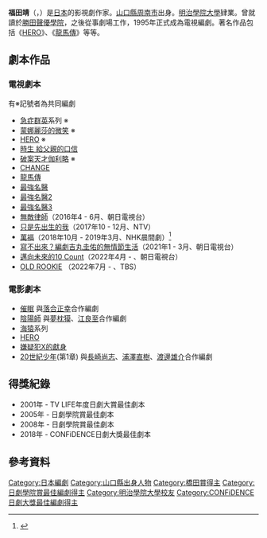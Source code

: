{{noteTA
|G1=JP Show
}}
{{藝人
|姓名 = 福田靖
|類型 = 編劇
|圖片 = 
|圖片尺寸 = 
|圖片簡介 = 
|本名 = 
|外文名 = 福田 靖
|外文 = ja
|羅馬拼音 = Fukuda Yasushi
|英文名 = 
|暱稱 = 
|其他藝名 = 
|國籍 = {{JPN}}
|民族 = 
|籍貫 = 
|出生日期 = [[1962年|1962年]]
|出生地點 = {{JPN}}[[山口縣|山口縣]][[德山市|德山市]]（現・[[周南市|周南市]]）
|逝世日期 = 
|逝世地點 = 
|職業 = [[編劇|編劇]]
|語言 = 
|教育程度 = [[明治學院大學|明治學院大學]]文学部法文科肄業
|母校 = 
|宗教信仰 = 
|配偶 = 
|兒女 = 
|父母 = 
|親屬 = 
|音樂類型 = 
|演奏樂器 = 
|出道地點 = 
|出道日期 = 
|出道作 = 
|代表作 = '''電視劇'''<br>《[[CHANGE|CHANGE]]》<br>《[[龍馬傳|龍馬傳]]》<br>《[[最強名醫|最強名醫]]》系列<hr>'''電影'''<br>《[[海猿|海猿]]》系列<br>《[[HERO_(日本電視劇)|HERO]]》<br>《[[嫌疑犯X的獻身|嫌疑犯X的獻身]]》
|著名角色 = 
|活躍年代 = 1995年 - 至今
|唱片公司 = 
|經紀公司 = 
|網站 = 
|相關團體 = 
|IMDb = 0297990
|現任成員 = 
|過往成員 = 
|獎項 = 
}}

{{japanese|japanese=福田 靖|kana=ふくだ やすし|romaji=Fukuda Yasushi}}

'''福田靖'''（{{jpn|j=福田 靖|hg=ふくだ やすし|rm=Fukuda Yasushi}}，{{bd|1962年|catIdx=Fukuda Yasushi}}）是[[日本|日本]]的影視劇作家。[[山口縣|山口縣]][[周南市|周南市]]出身。[[明治學院大學|明治學院大學]]肄業。曾就讀於[[勝田聲優學院|勝田聲優學院]]，之後從事劇場工作，1995年正式成為電視編劇。著名作品包括《[[HERO_(日本電視劇)|HERO]]》、《[[龍馬傳|龍馬傳]]》等等。

== 劇本作品 ==
=== 電視劇本 ===
有※記號者為共同編劇
* [[急症群英|急症群英]]系列 ※
* [[蒙娜麗莎的微笑|蒙娜麗莎的微笑]] ※
* [[HERO_(日本電視劇)|HERO]] ※
* [[時生|時生 給父親的口信]]
* [[破案天才伽利略|破案天才伽利略]] ※
* [[CHANGE|CHANGE]]
* [[龍馬傳|龍馬傳]]
* [[最強名醫|最強名醫]]
* [[最強名醫2|最強名醫2]]
* [[最強名醫3|最強名醫3]]
* [[無敵律師|無敵律師]]（2016年4 - 6月、朝日電視台）
* [[只是先出生的我|只是先出生的我]]（2017年10 - 12月、NTV）
* [[萬福_(電視劇)|萬福]]（2018年10月 - 2019年3月、NHK晨間劇）<ref>{{Cite web |url=http://www.nhk.or.jp/dramatopics-blog/1000/284072.html |title=存档副本 |access-date=2018-01-10 |archive-date=2020-09-20 |archive-url=https://web.archive.org/web/20200920075510/https://www.nhk.or.jp/dramatopics-blog/1000/284072.html |dead-url=no }}</ref>
* [[寫不出來？編劇吉丸圭佑的無情節生活|寫不出來？編劇吉丸圭佑的無情節生活]]（2021年1 - 3月、朝日電視台）
* [[邁向未來的10_Count|邁向未來的10 Count]]（2022年4月 - 、朝日電視台）
* [[OLD_ROOKIE|OLD ROOKIE]] （2022年7月 - 、TBS）

=== 電影劇本 ===
* [[催眠|催眠]] 與[[落合正幸|落合正幸]]合作編劇
* [[阴阳师_(电影)|陰陽師]] 與[[夢枕獏|夢枕獏]]、[[江良至|江良至]]合作編劇
* [[海猿|海猿]]系列
* [[HERO_(2007年電影)|HERO]]
* [[嫌疑犯X的獻身|嫌疑犯X的獻身]]
* [[20世紀少年|20世紀少年]](第1章) 與[[長崎尚志|長崎尚志]]、[[浦澤直樹|浦澤直樹]]、[[渡邊雄介|渡邊雄介]]合作編劇

== 得獎紀錄 ==
* 2001年 - TV LIFE年度日劇大賞最佳劇本
* 2005年 - 日劇學院賞最佳劇本
* 2008年 - 日劇學院賞最佳劇本
* 2018年 - CONFiDENCE日劇大獎最佳劇本

== 參考資料 ==
{{reflist}}

{{日劇學院賞最佳劇本}}
{{CONFiDENCE日劇大獎最佳劇本}}

{{normdaten}}
{{DEFAULTSORT:Fukuda Yasushi}}
[[Category:日本編劇|Category:日本編劇]]
[[Category:山口縣出身人物|Category:山口縣出身人物]]
[[Category:橋田賞得主|Category:橋田賞得主]]
[[Category:日劇學院賞最佳編劇得主|Category:日劇學院賞最佳編劇得主]]
[[Category:明治學院大學校友|Category:明治學院大學校友]]
[[Category:CONFiDENCE日劇大獎最佳編劇得主|Category:CONFiDENCE日劇大獎最佳編劇得主]]
